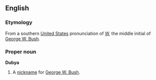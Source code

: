 ==English==
===Etymology===
From a southern [[United States]] pronunciation of [[W]], the middle initial of [[w:George W. Bush|George W. Bush]].

===Proper noun===
'''Dubya'''

#A [[nickname]] for [[w:George W. Bush|George W. Bush]].